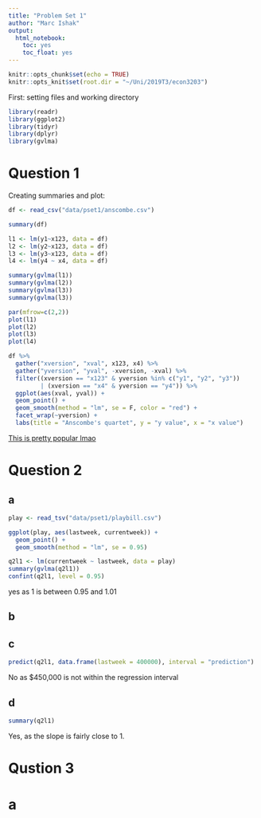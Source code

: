 ---
title: "Problem Set 1"
author: "Marc Ishak"
output:
  html_notebook:
    toc: yes
    toc_float: yes
---

```{r setup, include=FALSE}
knitr::opts_chunk$set(echo = TRUE)
knitr::opts_knit$set(root.dir = "~/Uni/2019T3/econ3203")

```


First: setting files and working directory
```{r}
library(readr)
library(ggplot2)
library(tidyr)
library(dplyr)
library(gvlma)
```

# Question 1

Creating summaries and plot:

```{r}
df <- read_csv("data/pset1/anscombe.csv")

summary(df)

l1 <- lm(y1~x123, data = df)
l2 <- lm(y2~x123, data = df)
l3 <- lm(y3~x123, data = df)
l4 <- lm(y4 ~ x4, data = df)

summary(gvlma(l1))
summary(gvlma(l2))
summary(gvlma(l3))
summary(gvlma(l3))

par(mfrow=c(2,2))
plot(l1)
plot(l2)
plot(l3)
plot(l4)
```



```{r}
df %>% 
  gather("xversion", "xval", x123, x4) %>% 
  gather("yversion", "yval", -xversion, -xval) %>% 
  filter((xversion == "x123" & yversion %in% c("y1", "y2", "y3")) 
         | (xversion == "x4" & yversion == "y4")) %>% 
  ggplot(aes(xval, yval)) +
  geom_point() + 
  geom_smooth(method = "lm", se = F, color = "red") + 
  facet_wrap(~yversion) +
  labs(title = "Anscombe's quartet", y = "y value", x = "x value")
```


[This is pretty popular lmao](https://en.wikipedia.org/wiki/Anscombe%27s_quartet)

# Question 2
## a
```{r}
play <- read_tsv("data/pset1/playbill.csv")

ggplot(play, aes(lastweek, currentweek)) +
  geom_point() +
  geom_smooth(method = "lm", se = 0.95)

q2l1 <- lm(currentweek ~ lastweek, data = play)
summary(gvlma(q2l1))
confint(q2l1, level = 0.95)

```




yes as 1 is between 0.95 and 1.01

## b


## c

```{r}
predict(q2l1, data.frame(lastweek = 400000), interval = "prediction")
```

No as $450,000 is not within the regression interval


## d

```{r}
summary(q2l1)
```

Yes, as the slope is fairly close to 1.


# Qustion 3

# a